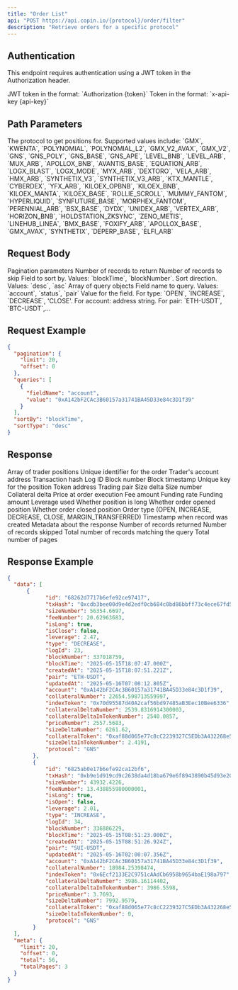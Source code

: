 ```yaml
---
title: "Order List"
api: "POST https://api.copin.io/{protocol}/order/filter"
description: "Retrieve orders for a specific protocol"
---
```

## Authentication
This endpoint requires authentication using a JWT token in the Authorization header.

<ParamField header="Authorization" type="string">
    JWT token in the format: `Authorization {token}`
</ParamField>

<ParamField header="x-api-key" type="string">
    Token in the format: `x-api-key {api-key}`
</ParamField>

## Path Parameters

<ParamField path="protocol" type="string" required>
  The protocol to get positions for. Supported values include: `GMX`, `KWENTA`,
  `POLYNOMIAL`, `POLYNOMIAL_L2`, `GMX_V2_AVAX`, `GMX_V2`, `GNS`, `GNS_POLY`,
  `GNS_BASE`, `GNS_APE`, `LEVEL_BNB`, `LEVEL_ARB`, `MUX_ARB`, `APOLLOX_BNB`,
  `AVANTIS_BASE`, `EQUATION_ARB`, `LOGX_BLAST`, `LOGX_MODE`, `MYX_ARB`,
  `DEXTORO`, `VELA_ARB`, `HMX_ARB`, `SYNTHETIX_V3`, `SYNTHETIX_V3_ARB`,
  `KTX_MANTLE`, `CYBERDEX`, `YFX_ARB`, `KILOEX_OPBNB`, `KILOEX_BNB`,
  `KILOEX_MANTA`, `KILOEX_BASE`, `ROLLIE_SCROLL`, `MUMMY_FANTOM`, `HYPERLIQUID`,
  `SYNFUTURE_BASE`, `MORPHEX_FANTOM`, `PERENNIAL_ARB`, `BSX_BASE`, `DYDX`,
  `UNIDEX_ARB`, `VERTEX_ARB`, `HORIZON_BNB`, `HOLDSTATION_ZKSYNC`, `ZENO_METIS`,
  `LINEHUB_LINEA`, `BMX_BASE`, `FOXIFY_ARB`, `APOLLOX_BASE`, `GMX_AVAX`,
  `SYNTHETIX`, `DEPERP_BASE`, `ELFI_ARB`
</ParamField>

## Request Body

<ParamField body="pagination" type="object">
  Pagination parameters
  <Expandable title="properties">
    <ParamField body="limit" type="number" default="20">
      Number of records to return
    </ParamField>
    <ParamField body="offset" type="number" default="0">
      Number of records to skip
    </ParamField>
  </Expandable>
</ParamField>

<ParamField body="sortBy" type="string">
  Field to sort by. Values: `blockTime`, `blockNumber`.
</ParamField>

<ParamField body="sortType" type="string" default="desc">
  Sort direction. Values: `desc`, `asc`
</ParamField>

<ParamField body="queries" type="array">
  Array of query objects
  <Expandable title="properties">
    <ParamField body="fieldName" type="string">
      Field name to query. Values: `account`, `status`, `pair`
    </ParamField>
    <ParamField body="value" type="string">
      Value for the field. For type: `OPEN`, `INCREASE`, `DECREASE`, 'CLOSE'. For account: address
      string. For pair: `ETH-USDT`, `BTC-USDT`,...
    </ParamField>
  </Expandable>
</ParamField>

## Request Example

```json
{
  "pagination": {
    "limit": 20,
    "offset": 0
  },
  "queries": [
    {
      "fieldName": "account",
      "value": "0xA142bF2CAc3B60157a31741BA45D33e84c3D1f39"
    }
  ],
  "sortBy": "blockTime",
  "sortType": "desc"
}
```

## Response

<ResponseField name="data" type="array">
  Array of trader positions
    <Expandable title="properties">
        <ResponseField name="id" type="string">
            Unique identifier for the order
        </ResponseField>
        <ResponseField name="account" type="string">
            Trader's account address
        </ResponseField>
        <ResponseField name="txHash" type="string">
            Transaction hash
        </ResponseField>
        <ResponseField name="logId" type="number">
            Log ID
        </ResponseField>
        <ResponseField name="blockNumber" type="number">
            Block number
        </ResponseField>
        <ResponseField name="blockTime" type="string">
            Block timestamp
        </ResponseField>
        <ResponseField name="key" type="string">
            Unique key for the position
        </ResponseField>
        <ResponseField name="indexToken" type="string">
            Token address
        </ResponseField>
        <ResponseField name="pair" type="string">
            Trading pair
        </ResponseField>
        <ResponseField name="sizeDeltaNumber" type="number">
            Size delta
        </ResponseField>
        <ResponseField name="sizeNumber" type="number">
            Size number
        </ResponseField>
        <ResponseField name="collateralDeltaNumber" type="number">
            Collateral delta
        </ResponseField>
        <ResponseField name="priceNumber" type="number">
            Price at order execution
        </ResponseField>
        <ResponseField name="feeNumber" type="number">
            Fee amount
        </ResponseField>
        <ResponseField name="fundingRateNumber" type="number">
            Funding rate
        </ResponseField>
        <ResponseField name="fundingNumber" type="number">
            Funding amount
        </ResponseField>
        <ResponseField name="leverage" type="number">
            Leverage used
        </ResponseField>
        <ResponseField name="isLong" type="boolean">
            Whether position is long
        </ResponseField>
        <ResponseField name="isOpen" type="boolean">
            Whether order opened position
        </ResponseField>
        <ResponseField name="isClose" type="boolean">
            Whether order closed position
        </ResponseField>
        <ResponseField name="type" type="string">
            Order type (OPEN, INCREASE, DECREASE, CLOSE, MARGIN_TRANSFERRED)
        </ResponseField>
        <ResponseField name="createdAt" type="string">
            Timestamp when record was created
        </ResponseField>
    </Expandable>
</ResponseField>

<ResponseField name="meta" type="object">
  Metadata about the response
  <Expandable title="properties">
    <ResponseField name="limit" type="number">
      Number of records returned
    </ResponseField>
    <ResponseField name="offset" type="number">
      Number of records skipped
    </ResponseField>
    <ResponseField name="total" type="number">
      Total number of records matching the query
    </ResponseField>
    <ResponseField name="totalPages" type="number">
      Total number of pages
    </ResponseField>
  </Expandable>
</ResponseField>

## Response Example

```json
{
  "data": [
      {
            "id": "68262d7717b6efe92ce97417",
            "txHash": "0xcdb3bee00d9e4d2edf0cb684c0bd86bbff73c4ece67fd58d9434169555d85976",
            "sizeNumber": 56354.6697,
            "feeNumber": 20.62963683,
            "isLong": true,
            "isClose": false,
            "leverage": 2.47,
            "type": "DECREASE",
            "logId": 23,
            "blockNumber": 337018759,
            "blockTime": "2025-05-15T18:07:47.000Z",
            "createdAt": "2025-05-15T18:07:51.221Z",
            "pair": "ETH-USDT",
            "updatedAt": "2025-05-16T07:00:12.805Z",
            "account": "0xA142bF2CAc3B60157a31741BA45D33e84c3D1f39",
            "collateralNumber": 22654.598713559997,
            "indexToken": "0x70d95587d40A2caf56bd97485aB3Eec10Bee6336",
            "collateralDeltaNumber": 2539.8316914300003,
            "collateralDeltaInTokenNumber": 2540.0857,
            "priceNumber": 2557.5683,
            "sizeDeltaNumber": 6261.62,
            "collateralToken": "0xaf88d065e77c8cC2239327C5EDb3A432268e5831",
            "sizeDeltaInTokenNumber": 2.4191,
            "protocol": "GNS"
        },
        {
            "id": "6825ab0e17b6efe92ca12bf6",
            "txHash": "0xb9e1d919cd9c2638da4d18ba679e6f8943890b45d93e2006d91548d0ddc8611d",
            "sizeNumber": 43932.4226,
            "feeNumber": 13.438855980000001,
            "isLong": true,
            "isOpen": false,
            "leverage": 2.01,
            "type": "INCREASE",
            "logId": 34,
            "blockNumber": 336886229,
            "blockTime": "2025-05-15T08:51:23.000Z",
            "createdAt": "2025-05-15T08:51:26.924Z",
            "pair": "SUI-USDT",
            "updatedAt": "2025-05-16T02:00:07.356Z",
            "account": "0xA142bF2CAc3B60157a31741BA45D33e84c3D1f39",
            "collateralNumber": 18984.25398474,
            "indexToken": "0x6Ecf2133E2C9751cAAdCb6958b9654baE198a797",
            "collateralDeltaNumber": 3986.16114402,
            "collateralDeltaInTokenNumber": 3986.5598,
            "priceNumber": 3.7693,
            "sizeDeltaNumber": 7992.9579,
            "collateralToken": "0xaf88d065e77c8cC2239327C5EDb3A432268e5831",
            "sizeDeltaInTokenNumber": 0,
            "protocol": "GNS"
        }
  ],
  "meta": {
    "limit": 20,
    "offset": 0,
    "total": 56,
    "totalPages": 3
  }
}
```
